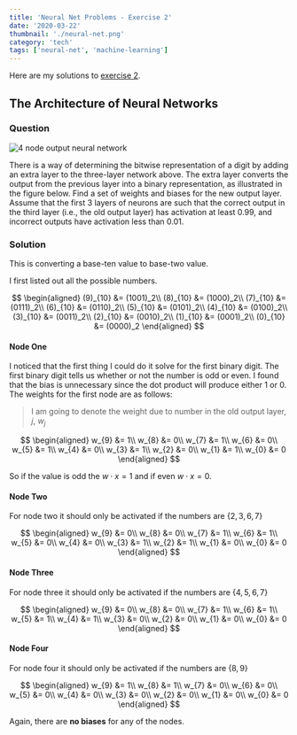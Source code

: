 ```yaml
---
title: 'Neural Net Problems - Exercise 2'
date: '2020-03-22'
thumbnail: './neural-net.png'
category: 'tech'
tags: ['neural-net', 'machine-learning']
---
```


Here are my solutions to
[exercise 2](http://neuralnetworksanddeeplearning.com/chap1.html#exercise_513527).

## The Architecture of Neural Networks

### Question

![4 node output neural network](neural-net.png)

There is a way of determining the bitwise representation of a digit by adding an extra layer to the
three-layer network above. The extra layer converts the output from the previous layer into a binary
representation, as illustrated in the figure below. Find a set of weights and biases for the new
output layer. Assume that the first $3$ layers of neurons are such that the correct output in the
third layer (i.e., the old output layer) has activation at least $0.99$, and incorrect outputs have
activation less than $0.01$.

### Solution

This is converting a base-ten value to base-two value.

I first listed out all the possible numbers.

$$
\begin{aligned}
  (9)_{10} &= (1001)_2\\
  (8)_{10} &= (1000)_2\\
  (7)_{10} &= (0111)_2\\
  (6)_{10} &= (0110)_2\\
  (5)_{10} &= (0101)_2\\
  (4)_{10} &= (0100)_2\\
  (3)_{10} &= (0011)_2\\
  (2)_{10} &= (0010)_2\\
  (1)_{10} &= (0001)_2\\
  (0)_{10} &= (0000)_2
\end{aligned}
$$

#### Node One

I noticed that the first thing I could do it solve for the first binary digit. The first binary
digit tells us whether or not the number is odd or even. I found that the bias is unnecessary since
the dot product will produce either $1$ or $0$. The weights for the first node are as follows:

> I am going to denote the weight due to number in the old output layer, $j$, $w_j$

$$
\begin{aligned}
  w_{9} &= 1\\
  w_{8} &= 0\\
  w_{7} &= 1\\
  w_{6} &= 0\\
  w_{5} &= 1\\
  w_{4} &= 0\\
  w_{3} &= 1\\
  w_{2} &= 0\\
  w_{1} &= 1\\
  w_{0} &= 0
\end{aligned}
$$

So if the value is odd the $w \cdot x = 1$ and if even $w \cdot x = 0$.

#### Node Two

For node two it should only be activated if the numbers are $\{ 2,3,6,7 \}$

$$
\begin{aligned}
  w_{9} &= 0\\
  w_{8} &= 0\\
  w_{7} &= 1\\
  w_{6} &= 1\\
  w_{5} &= 0\\
  w_{4} &= 0\\
  w_{3} &= 1\\
  w_{2} &= 1\\
  w_{1} &= 0\\
  w_{0} &= 0
\end{aligned}
$$

#### Node Three

For node three it should only be activated if the numbers are $\{ 4,5,6,7 \}$

$$
\begin{aligned}
  w_{9} &= 0\\
  w_{8} &= 0\\
  w_{7} &= 1\\
  w_{6} &= 1\\
  w_{5} &= 1\\
  w_{4} &= 1\\
  w_{3} &= 0\\
  w_{2} &= 0\\
  w_{1} &= 0\\
  w_{0} &= 0
\end{aligned}
$$

#### Node Four

For node four it should only be activated if the numbers are $\{ 8,9 \}$

$$
\begin{aligned}
  w_{9} &= 1\\
  w_{8} &= 1\\
  w_{7} &= 0\\
  w_{6} &= 0\\
  w_{5} &= 0\\
  w_{4} &= 0\\
  w_{3} &= 0\\
  w_{2} &= 0\\
  w_{1} &= 0\\
  w_{0} &= 0
\end{aligned}
$$

Again, there are **no biases** for any of the nodes.
